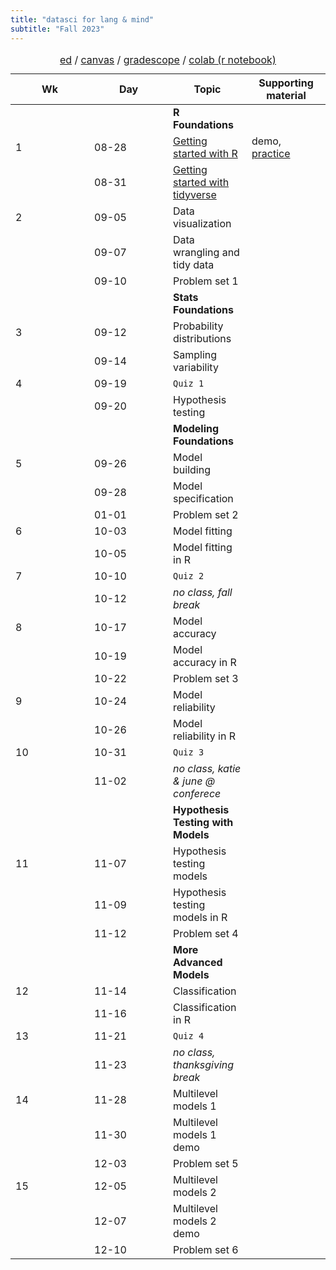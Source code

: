 ```yaml
---
title: "datasci for lang & mind"
subtitle: "Fall 2023"
---
```


| Wk | Day | Topic | Supporting material |
|-|-|-|-|
| | | **R Foundations** | | 
| 1 |08-28 | [Getting started with R](/lecturenotes/1-getting-started-with-r.qmd) |demo, [practice](labs/1-getting-started-with-r-lab.qmd) |
| |08-31 | [Getting started with tidyverse](lecturenotes/2-getting-started-with-tidyverse.qmd) |  |
| 2 |09-05|  Data visualization | |
| |09-07 | Data wrangling and tidy data |  |
| | 09-10 | Problem set 1 |  |
| | |**Stats Foundations** | |
| 3 | 09-12 | Probability distributions | |
| | 09-14 | Sampling variability | | 
| 4 | 09-19 | `Quiz 1` | |
| | 09-20 | Hypothesis testing | | 
| | | **Modeling Foundations** | | 
| 5 |  09-26 | Model building | | 
|  | 09-28 | Model specification | | 
| | 01-01 | Problem set 2 | | 
| 6 | 10-03 | Model fitting | | 
| | 10-05 | Model fitting in R | |
| 7 | 10-10 | `Quiz 2` | | 
| | 10-12 | *no class, fall break* | |
| 8 | 10-17 | Model accuracy | | 
| | 10-19 | Model accuracy in R | | 
| | 10-22 | Problem set 3 | | 
| 9 | 10-24 | Model reliability | | 
| | 10-26 | Model reliability in R | | 
| 10 | 10-31 | `Quiz 3` | | 
| | 11-02 | *no class, katie & june @ conferece* | | 
| | | **Hypothesis Testing with Models** | |
| 11 | 11-07 | Hypothesis testing models | | 
| | 11-09 | Hypothesis testing models in R | | 
|  | 11-12 | Problem set 4 | | 
| | | **More Advanced Models** | | 
| 12 | 11-14 | Classification | | 
| | 11-16 | Classification in R | | 
| 13 | 11-21 | `Quiz 4` | | 
| | 11-23 | *no class, thanksgiving break* | | 
| 14 | 11-28 | Multilevel models 1 
|  | 11-30 | Multilevel models 1 demo | | 
|  | 12-03 | Problem set 5 | | 
| 15 | 12-05 | Multilevel models 2 | | 
| | 12-07 | Multilevel models 2 demo | | 
| | 12-10 | Problem set 6 | | 

: [ed](https://edstem.org/us/courses/41903/discussion/) / [canvas](https://canvas.upenn.edu/courses/1736107) / [gradescope](https://www.gradescope.com/courses/561597) / [colab (r notebook)](https://colab.research.google.com/#create=true&language=r)